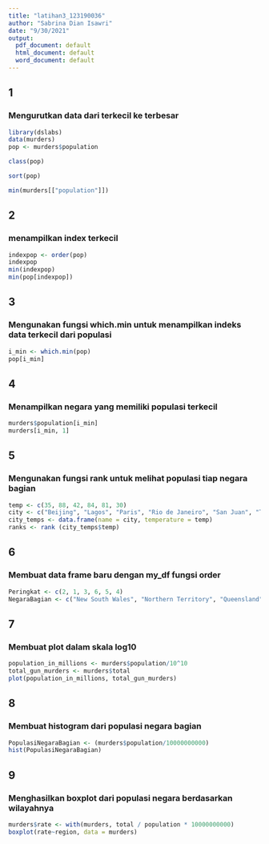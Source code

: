 ---
title: "latihan3_123190036"
author: "Sabrina Dian Isawri"
date: "9/30/2021"
output:
  pdf_document: default
  html_document: default
  word_document: default
---

## 1
### Mengurutkan data dari terkecil ke terbesar
```{r}
library(dslabs)
data(murders)
pop <- murders$population

class(pop)

sort(pop)

min(murders[["population"]])
```
## 2
### menampilkan index terkecil
```{r}
indexpop <- order(pop)
indexpop 
min(indexpop)
min(pop[indexpop])
```
## 3
### Mengunakan fungsi which.min untuk menampilkan indeks data terkecil dari populasi
```{r}
i_min <- which.min(pop)
pop[i_min]
```
## 4
### Menampilkan negara yang memiliki populasi terkecil
```{r}
murders$population[i_min]
murders[i_min, 1]
```
## 5
### Mengunakan fungsi rank untuk melihat populasi tiap negara bagian
```{r}
temp <- c(35, 88, 42, 84, 81, 30)
city <- c("Beijing", "Lagos", "Paris", "Rio de Janeiro", "San Juan", "Toronto")
city_temps <- data.frame(name = city, temperature = temp)
ranks <- rank (city_temps$temp)
```
## 6
### Membuat data frame baru dengan my_df fungsi order
```{r}
Peringkat <- c(2, 1, 3, 6, 5, 4) 
NegaraBagian <- c("New South Wales", "Northern Territory", "Queensland", "Tasmania", "Victoria", "Western Australia")
```
## 7 
### Membuat plot dalam skala log10
```{r}
population_in_millions <- murders$population/10^10 
total_gun_murders <- murders$total 
plot(population_in_millions, total_gun_murders)
```
## 8 
### Membuat histogram dari populasi negara bagian
```{r}
PopulasiNegaraBagian <- (murders$population/10000000000)
hist(PopulasiNegaraBagian)
```
## 9 
### Menghasilkan boxplot dari populasi negara berdasarkan wilayahnya
```{r}
murders$rate <- with(murders, total / population * 10000000000) 
boxplot(rate~region, data = murders) 
```

